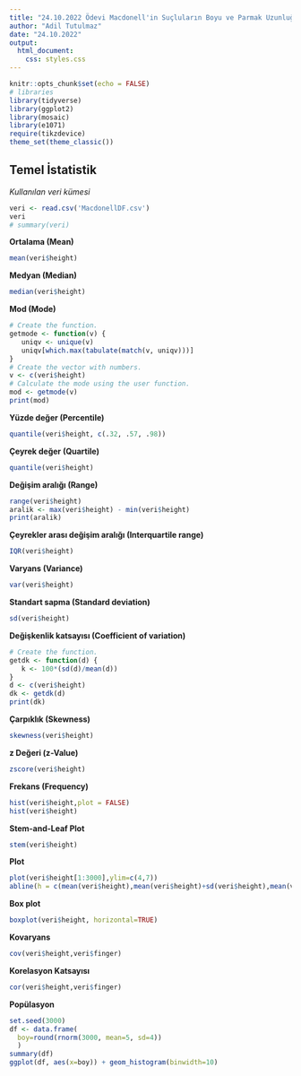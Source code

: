 ---
title: "24.10.2022 Ödevi Macdonell'in Suçluların Boyu ve Parmak Uzunluğuna İlişkin Verileri"
author: "Adil Tutulmaz"
date: "24.10.2022"
output: 
  html_document:
    css: styles.css
---

```{r setup, include=FALSE}
knitr::opts_chunk$set(echo = FALSE)
# libraries
library(tidyverse)
library(ggplot2)
library(mosaic)
library(e1071)
require(tikzdevice)
theme_set(theme_classic())
```

## Temel İstatistik

*Kullanılan veri kümesi*

```{r}
veri <- read.csv('MacdonellDF.csv')
veri
# summary(veri)
```

**Ortalama (Mean)**

```{r veri}
mean(veri$height)
```

**Medyan (Median)**

```{r}
median(veri$height)
```

**Mod (Mode)**

```{r echo=FALSE}
# Create the function.
getmode <- function(v) {
   uniqv <- unique(v)
   uniqv[which.max(tabulate(match(v, uniqv)))]
}
# Create the vector with numbers.
v <- c(veri$height)
# Calculate the mode using the user function.
mod <- getmode(v)
print(mod)
```

**Yüzde değer (Percentile)**

```{r}
quantile(veri$height, c(.32, .57, .98))
```

**Çeyrek değer (Quartile)**

```{r}
quantile(veri$height)
```

**Değişim aralığı (Range)**

```{r}
range(veri$height)
aralik <- max(veri$height) - min(veri$height)
print(aralik)
```

**Çeyrekler arası değişim aralığı (Interquartile range)**

```{r}
IQR(veri$height)
```

**Varyans (Variance)**

```{r}
var(veri$height)
```

**Standart sapma (Standard deviation)**

```{r echo=FALSE}
sd(veri$height)
```

**Değişkenlik katsayısı (Coefficient of variation)**

```{r}
# Create the function.
getdk <- function(d) {
   k <- 100*(sd(d)/mean(d))
}
d <- c(veri$height)
dk <- getdk(d)
print(dk)
```

**Çarpıklık (Skewness)**

```{r}
skewness(veri$height)
```

**z Değeri (z-Value)**

```{r}
zscore(veri$height)
```

**Frekans (Frequency)**

```{r}
hist(veri$height,plot = FALSE)
hist(veri$height)
```

**Stem-and-Leaf Plot**

```{r}
stem(veri$height)
```

**Plot**

```{r}
plot(veri$height[1:3000],ylim=c(4,7))
abline(h = c(mean(veri$height),mean(veri$height)+sd(veri$height),mean(veri$height)-sd(veri$height),mean(veri$height)+2*sd(veri$height),mean(veri$height)-2*sd(veri$height)), col = c("red", "blue", "blue", "green", "green"))
```

**Box plot**

```{r}
boxplot(veri$height, horizontal=TRUE)
```

**Kovaryans**

```{r}
cov(veri$height,veri$finger)
```

**Korelasyon Katsayısı**

```{r}
cor(veri$height,veri$finger)
```

**Popülasyon**

```{r}
set.seed(3000)
df <- data.frame(
  boy=round(rnorm(3000, mean=5, sd=4))
  )
summary(df)
ggplot(df, aes(x=boy)) + geom_histogram(binwidth=10)
```
